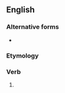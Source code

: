 ==English==

===Alternative forms===
* {{alter|en|spakest}}

===Etymology===
{{suffix|en|spoke|est|nocat=1}}

===Verb===
{{head|en|verb form|cat2=second-person singular forms}}

# {{en-archaic second-person singular past of|speak}}